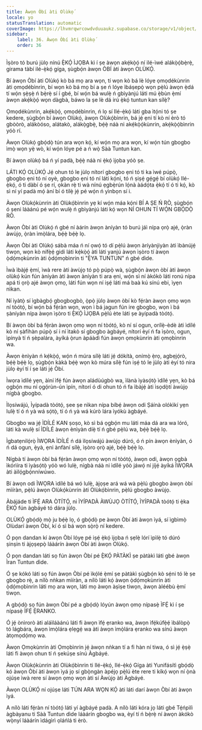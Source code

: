 ```yaml
---
title: Àwọn Òbí àti Olùkọ́
locale: yo
statusTranslation: automatic
coverImage: https://lhvmrqwrcowdvduuaukz.supabase.co/storage/v1/object/public/strapi-uploads/small_cover-educacion-fundamental.webp-2d51a7828a2b1309555be27f7e2a61a0.webp
sidebar:
    label: 36. Àwọn Òbí àti Olùkọ́
    order: 36
---
```

Ìṣòro tó burú jùlọ nínú Ẹ̀KỌ́ ÌJỌBA kì í ṣe àwọn akẹ́kọ̀ọ́ ní ilé-ìwé alákọ̀ọ́bẹ̀rẹ̀, girama tàbí ilé-ẹ̀kọ́ gíga, ṣùgbọ́n àwọn ÒBÍ àti àwọn OLÙKỌ́.

Bí àwọn Òbí àti Olùkọ́ kò bá mọ ara wọn, tí wọn kò bá lè lóye ọmọdékùnrin àti ọmọdébìnrin, bí wọn kò bá mọ bí a ṣe ń lóye ìbáṣepọ̀ wọn pẹ̀lú àwọn ẹ̀dá tí wọ́n ṣẹ̀ṣẹ̀ ń bẹ̀rẹ̀ sí í gbé, bí wọ́n bá wulẹ̀ ń gbìyànjú láti mú ẹ̀bùn ẹ̀mí àwọn akẹ́kọ̀ọ́ wọn dàgbà, báwo la ṣe lè dá irú ẹ̀kọ́ tuntun kan sílẹ̀?

Ọmọdékùnrin, akẹ́kọ̀ọ́, ọmọdébìnrin, ń lọ sí Ilé-ẹ̀kọ́ láti gba ìtọ́ni tó ṣe kedere, ṣùgbọ́n bí àwọn Olùkọ́, àwọn Olùkọ́bìnrin, bá jẹ́ ẹni tí kò ní èrò tó gbòòrò, alákòóso, alátakò, alákọ̀gbẹ̀, bẹ́ẹ̀ náà ni akẹ́kọ̀ọ́kùnrin, akẹ́kọ̀ọ́bìnrin yóò rí.

Àwọn Olùkọ́ gbọ́dọ̀ tún ara wọn kọ́, kí wọ́n mọ ara wọn, kí wọ́n tún gbogbo ìmọ̀ wọn yẹ̀ wò, kí wọ́n lóye pé a ń wọ̀ Sàà Tuntun kan.

Bí àwọn olùkọ́ bá ń yí padà, bẹ́ẹ̀ náà ni ẹ̀kọ́ ìjọba yóò ṣe.

LÁTI KỌ́ OLÙKỌ́ Jẹ́ ohun tó le jùlọ nítorí gbogbo ẹni tó ti ka ìwé púpọ̀, gbogbo ẹni tó ní oyè, gbogbo ẹni tó ní láti kọ́ni, tó ń ṣiṣẹ́ gẹ́gẹ́ bí olùkọ́ Ilé-ẹ̀kọ́, ó ti dàbí ó ṣe rí, ọkàn rẹ̀ ti wà nínú ẹgbẹ̀rún lọ́nà àádọ́ta ẹ̀kọ́ tí ó ti kọ́, kò sì ní yí padà mọ́ àní bí ó tilẹ̀ jẹ́ pé wọ́n ń yìnbọn sí i.

Àwọn Olùkọ́kùnrin àti Olùkọ́bìnrin yẹ kí wọ́n máa kọ́ni BÍ A ṢE Ń RÒ, ṣùgbọ́n ó ṣeni láàánú pé wọ́n wulẹ̀ ń gbìyànjú láti kọ́ wọn NÍ OHUN TÍ WỌ́N GBỌ́DỌ̀ RÒ.

Àwọn Òbí àti Olùkọ́ ń gbé ní àárín àwọn àníyàn tó burú jáì nípa ọrọ̀ ajé, ọ̀ràn àwùjọ, ọ̀ràn ìmọ̀lára, bẹ́ẹ̀ bẹ́ẹ̀ lọ.

Àwọn Òbí àti Olùkọ́ sábà máa ń ní ọwọ́ tó dí pẹ̀lú àwọn àríyànjiyàn àti ìbànújẹ́ tiwọn, wọn kò nífẹ̀ẹ́ gidi láti kẹ́kọ̀ọ́ àti láti yanjú àwọn ìṣòro tí àwọn ọ̀dọ́mọkùnrin àti ọ̀dọ́mọbìnrin ti "Ẹ̀YA TUNTUN" ń gbé dìde.

Ìwà ìbàjẹ́ ẹ̀mí, ìwà rere àti àwùjọ tó pọ̀ púpọ̀ wà, ṣùgbọ́n àwọn òbí àti àwọn olùkọ́ kún fún àníyàn àti àwọn àníyàn ti ara ẹni, wọ́n sì ní àkókò láti ronú nípa apá ti ọrọ̀ ajé àwọn ọmọ, láti fún wọn ní iṣẹ́ láti má baà kú sínú ebi, ìyẹn nìkan.

Ní ìyàtọ̀ sí ìgbàgbọ́ gbogbogbò, ọ̀pọ̀ jùlọ àwọn òbí kò fẹ́ràn àwọn ọmọ wọn ní tòótọ́, bí wọ́n bá fẹ́ràn wọn, wọn ì bá jagun fún ire gbogbo, wọn ì bá ṣàníyàn nípa àwọn ìṣòro ti Ẹ̀KỌ́ ÌJỌBA pẹ̀lú ète láti ṣe àyípadà tòótọ́.

Bí àwọn òbí bá fẹ́ràn àwọn ọmọ wọn ní tòótọ́, kò ní sí ogun, orílẹ̀-èdè àti ìdílé kò ní ṣàfihàn púpọ̀ sí i ní ìtakò sí gbogbo àgbáyé, nítorí èyí ń fa ìṣòro, ogun, ìpínyà tí ń ṣèpalára, àyíká ọ̀run àpáàdì fún àwọn ọmọkùnrin àti ọmọbìnrin wa.

Àwọn ènìyàn ń kẹ́kọ̀ọ́, wọ́n ń múra sílẹ̀ láti jẹ́ dókítà, onímọ̀ ẹ̀rọ, agbẹjọ́rò, bẹ́ẹ̀ bẹ́ẹ̀ lọ, ṣùgbọ́n kàkà bẹ́ẹ̀ wọn kò múra sílẹ̀ fún iṣẹ́ tó le jùlọ àti èyí tó nira jùlọ èyí tí í ṣe láti jẹ́ Òbí.

Ìwọra ìdílé yẹn, àìní ìfẹ́ fún àwọn aládùúgbò wa, ìlànà ìyàsọ́tọ̀ ìdílé yẹn, kò bá ọgbọ́n mu ní ọgọ́rùn-ún ìpín, nítorí ó di ohun tó ń fa ìbàjẹ́ àti ìsọdọ̀tí àwùjọ nígbà gbogbo.

Ìlọsíwájú, Ìyípadà tòótọ́, ṣee ṣe nìkan nípa bíbẹ́ àwọn odi Ṣáínà olókìkí yẹn lulẹ̀ tí ó ń yà wá sọ́tọ̀, tí ó ń yà wá kúrò lára ìyókù àgbáyé.

Gbogbo wa jẹ́ ÌDÍLÉ KAN ṣoṣo, kò sì bá ọgbọ́n mu láti máa dá ara wa lóró, láti kà wulẹ̀ sí ÌDÍLÉ àwọn ènìyàn díẹ̀ tí ń gbé pẹ̀lú wa, bẹ́ẹ̀ bẹ́ẹ̀ lọ.

Ìgbatẹnilọ́rọ̀ ÌWỌRA ÌDÍLÉ ń dá ìlọsíwájú àwùjọ dúró, ó ń pín àwọn ènìyàn, ó ń dá ogun, ẹ̀yà, ẹni ànfàní sílẹ̀, ìṣòro ọrọ̀ ajé, bẹ́ẹ̀ bẹ́ẹ̀ lọ.

Nígbà tí àwọn òbí bá fẹ́ràn àwọn ọmọ wọn ní tòótọ́, àwọn odi, àwọn ọgbà ìkórìíra ti ìyàsọ́tọ̀ yóò wó lulẹ̀, nígbà náà ni ìdílé yóò jáwọ́ ní jíjẹ́ àyíká ÌWỌRA àti àìlọ́gbọ́nníwúwo.

Bí àwọn odi ÌWỌRA ìdílé bá wó lulẹ̀, àjọṣe ará wá wà pẹ̀lú gbogbo àwọn òbí mìíràn, pẹ̀lú àwọn Olùkọ́kùnrin àti Olùkọ́bìnrin, pẹ̀lú gbogbo àwùjọ.

Àbájáde ti ÌFẸ́ ARA ÒTÍTỌ́, ni ÌYÍPADÀ ÀWÙJỌ ÒTÍTỌ́, ÌYÍPADÀ tòótọ́ ti ẹ̀ka Ẹ̀KỌ́ fún àgbáyé tó dára jùlọ.

OLÙKỌ́ gbọ́dọ̀ mọ̀ ju bẹ́ẹ̀ lọ, ó gbọ́dọ̀ pe àwọn Òbí àti àwọn ìyá, sí ìgbìmọ̀ Olùdarí àwọn Òbí, kí ó sì bá wọn sọ̀rọ̀ ní kedere.

Ó pọn dandan kí àwọn Òbí lóye pé iṣẹ́ ẹ̀kọ́ ìjọba ń ṣẹlẹ̀ lórí ìpìlẹ̀ tó dúró ṣinṣin ti àjọṣepọ̀ láàárín àwọn Òbí àti àwọn Olùkọ́.

Ó pọn dandan láti sọ fún àwọn Òbí pé Ẹ̀KỌ́ PÀTÀKÌ ṣe pàtàkì láti gbé àwọn Ìran Tuntun dìde.

Ó ṣe kókó láti sọ fún àwọn Òbí pé ìkọ́lé ẹ̀mí ṣe pàtàkì ṣùgbọ́n kò sẹ́ni tó lè ṣe gbogbo rẹ̀, a nílò nǹkan mìíràn, a nílò láti kọ́ àwọn ọ̀dọ́mọkùnrin àti ọ̀dọ́mọbìnrin láti mọ ara wọn, láti mọ àwọn àṣìṣe tiwọn, àwọn àléébù ẹ̀mí tiwọn.

A gbọ́dọ̀ sọ fún àwọn Òbí pé a gbọ́dọ̀ lóyún àwọn ọmọ nípasẹ̀ ÌFẸ́ kì í ṣe nípasẹ̀ ÌFẸ́ Ẹ̀RANKO.

Ó jẹ́ ònìrorò àti aláìláàánú láti fi àwọn ìfẹ́ ẹranko wa, àwọn ìfẹ́kúfẹ̀ẹ́ ìbálòpọ̀ tó lágbára, àwọn ìmọ̀lára ẹlẹgẹ́ wa àti àwọn ìmọ̀lára ẹranko wa sínú àwọn àtọmọdọ́mọ wa.

Àwọn Ọmọkùnrin àti Ọmọbìnrin jẹ́ àwọn nǹkan tí a fi hàn ní tiwa, ó sì jẹ́ ẹ̀ṣẹ̀ láti fi àwọn ohun tí ń ṣekúṣe sínú Àgbáyé.

Àwọn Olùkọ́kùnrin àti Olùkọ́bìnrin ti Ilé-ẹ̀kọ́, Ilé-ẹ̀kọ́ Gíga àti Yunifásítì gbọ́dọ̀ kó àwọn Òbí àti àwọn ìyá jọ sí gbọ̀ngàn àpéjọ pẹ̀lú ète rere ti kíkọ́ wọn ní ọ̀nà ojúṣe ìwà rere sí àwọn ọmọ wọn àti sí Àwùjọ àti Àgbáyé.

Àwọn OLÙKỌ́ ní ojúṣe láti TÚN ARA WỌN KỌ́ àti láti darí àwọn Òbí àti àwọn ìyá.

A nílò láti fẹ́ràn ní tòótọ́ láti yí àgbáyé padà. A nílò láti kóra jọ láti gbé Tẹ́ńpìlì àgbàyanu ti Sàà Tuntun dìde láàárín gbogbo wa, èyí tí ń bẹ̀rẹ̀ ní àwọn àkókò wọ̀nyí láàárín ìdágìrì ọláńlá ti èrò.

